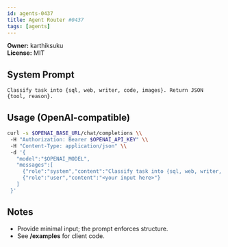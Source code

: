 ```yaml
---
id: agents-0437
title: Agent Router #0437
tags: [agents]
---
```


**Owner:** karthiksuku  
**License:** MIT

## System Prompt
```text
Classify task into {sql, web, writer, code, images}. Return JSON {tool, reason}.
```

## Usage (OpenAI-compatible)
```bash
curl -s $OPENAI_BASE_URL/chat/completions \\
 -H "Authorization: Bearer $OPENAI_API_KEY" \\
 -H "Content-Type: application/json" \\
 -d '{
   "model":"$OPENAI_MODEL",
   "messages":[
     {"role":"system","content":"Classify task into {sql, web, writer, code, images}. Return JSON {tool, reason}."},
     {"role":"user","content":"<your input here>"}
   ]
 }'
```

## Notes
- Provide minimal input; the prompt enforces structure.
- See **/examples** for client code.

